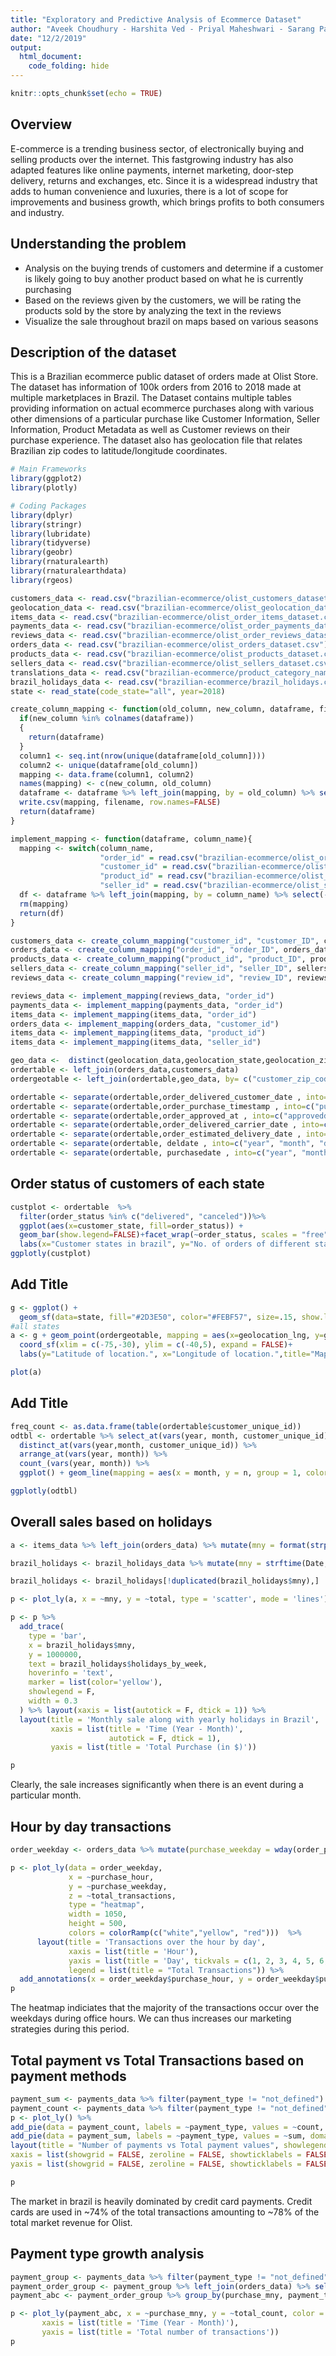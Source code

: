 ```yaml
---
title: "Exploratory and Predictive Analysis of Ecommerce Dataset"
author: "Aveek Choudhury - Harshita Ved - Priyal Maheshwari - Sarang Pande - Sonal Jain"
date: "12/2/2019"
output: 
  html_document:
    code_folding: hide
---
```


```r
knitr::opts_chunk$set(echo = TRUE)
```

## Overview

E-commerce is a trending business sector, of electronically buying and selling products over the internet. This fastgrowing industry has also adapted features like online payments, internet marketing, door-step delivery, returns and exchanges, etc. Since it is a widespread industry that adds to human convenience and luxuries, there is a lot of scope for improvements and business growth, which brings profits to both consumers and industry. 

## Understanding the problem

- Analysis on the buying trends of customers and determine if a customer is likely going to buy another product based on what he is currently purchasing
- Based on the reviews given by the customers, we will be rating the products sold by the store by analyzing the text in the reviews
- Visualize the sale throughout brazil on maps based on various seasons

## Description of the dataset

This is a Brazilian ecommerce public dataset of orders made at Olist Store. The dataset has information of 100k orders from 2016 to 2018 made at multiple marketplaces in Brazil. The Dataset contains multiple tables providing information on actual ecommerce purchases along with various other dimensions of a particular purchase like Customer Information, Seller Information, Product Metadata as well as Customer reviews on their purchase experience. The dataset also has geolocation file that relates Brazilian zip codes to latitude/longitude coordinates. 

```r
# Main Frameworks
library(ggplot2)
library(plotly)

# Coding Packages
library(dplyr)
library(stringr)
library(lubridate)
library(tidyverse)
library(geobr)
library(rnaturalearth)
library(rnaturalearthdata)
library(rgeos)
```

```r
customers_data <- read.csv("brazilian-ecommerce/olist_customers_dataset.csv", stringsAsFactors = FALSE)
geolocation_data <- read.csv("brazilian-ecommerce/olist_geolocation_dataset.csv")
items_data <- read.csv("brazilian-ecommerce/olist_order_items_dataset.csv")
payments_data <- read.csv("brazilian-ecommerce/olist_order_payments_dataset.csv")
reviews_data <- read.csv("brazilian-ecommerce/olist_order_reviews_dataset.csv")
orders_data <- read.csv("brazilian-ecommerce/olist_orders_dataset.csv")
products_data <- read.csv("brazilian-ecommerce/olist_products_dataset.csv")
sellers_data <- read.csv("brazilian-ecommerce/olist_sellers_dataset.csv")
translations_data <- read.csv("brazilian-ecommerce/product_category_name_translation.csv")
brazil_holidays_data <- read.csv("brazilian-ecommerce/brazil_holidays.csv")
state <- read_state(code_state="all", year=2018) 
```

```r
create_column_mapping <- function(old_column, new_column, dataframe, filename) {
  if(new_column %in% colnames(dataframe))
  {
    return(dataframe)
  }
  column1 <- seq.int(nrow(unique(dataframe[old_column])))
  column2 <- unique(dataframe[old_column])
  mapping <- data.frame(column1, column2)
  names(mapping) <- c(new_column, old_column)
  dataframe <- dataframe %>% left_join(mapping, by = old_column) %>% select(-old_column)
  write.csv(mapping, filename, row.names=FALSE)  
  return(dataframe)
}

implement_mapping <- function(dataframe, column_name){
  mapping <- switch(column_name, 
                    "order_id" = read.csv("brazilian-ecommerce/olist_orders_translation_dataset.csv"),
                    "customer_id" = read.csv("brazilian-ecommerce/olist_customers_translation_dataset.csv"),
                    "product_id" = read.csv("brazilian-ecommerce/olist_products_translation_dataset.csv"),
                    "seller_id" = read.csv("brazilian-ecommerce/olist_sellers_translation_dataset.csv")) 
  df <- dataframe %>% left_join(mapping, by = column_name) %>% select(-column_name)
  rm(mapping)
  return(df)
}

```

```r
customers_data <- create_column_mapping("customer_id", "customer_ID", customers_data, "brazilian-ecommerce/olist_customers_translation_dataset.csv")
orders_data <- create_column_mapping("order_id", "order_ID", orders_data, "brazilian-ecommerce/olist_orders_translation_dataset.csv")
products_data <- create_column_mapping("product_id", "product_ID", products_data, "brazilian-ecommerce/olist_products_translation_dataset.csv")
sellers_data <- create_column_mapping("seller_id", "seller_ID", sellers_data, "brazilian-ecommerce/olist_sellers_translation_dataset.csv")
reviews_data <- create_column_mapping("review_id", "review_ID", reviews_data, "brazilian-ecommerce/olist_reviews_translation_dataset.csv")

reviews_data <- implement_mapping(reviews_data, "order_id")
payments_data <- implement_mapping(payments_data, "order_id")
items_data <- implement_mapping(items_data, "order_id")
orders_data <- implement_mapping(orders_data, "customer_id")
items_data <- implement_mapping(items_data, "product_id")
items_data <- implement_mapping(items_data, "seller_id")

geo_data <-  distinct(geolocation_data,geolocation_state,geolocation_zip_code_prefix,geolocation_city, .keep_all = TRUE)
ordertable <- left_join(orders_data,customers_data)
ordergeotable <- left_join(ordertable,geo_data, by= c("customer_zip_code_prefix"="geolocation_zip_code_prefix","customer_state"="geolocation_state", "customer_city"="geolocation_city"))

ordertable <- separate(ordertable,order_delivered_customer_date , into=c("deldate", "deltime"), sep=" ")
ordertable <- separate(ordertable,order_purchase_timestamp , into=c("purchasedate", "purchasetime"), sep=" ")
ordertable <- separate(ordertable,order_approved_at , into=c("approveddate", "approvedtime"), sep=" ")
ordertable <- separate(ordertable,order_delivered_carrier_date , into=c("delcarrierdate", "delcarriertime"), sep=" ")
ordertable <- separate(ordertable,order_estimated_delivery_date , into=c("estimateddeldate", "estimateddeltime"), sep=" ")
ordertable <- separate(ordertable, deldate , into=c("year", "month", "date"), sep="-")
ordertable <- separate(ordertable, purchasedate , into=c("year", "month", "date"), sep="-")
```

## Order status of customers of each state

```r
custplot <- ordertable  %>%
  filter(order_status %in% c("delivered", "canceled"))%>%
  ggplot(aes(x=customer_state, fill=order_status)) +
  geom_bar(show.legend=FALSE)+facet_wrap(~order_status, scales = "free")+
  labs(x="Customer states in brazil", y="No. of orders of different status for customers in different states" , title = "Order status plot of customers of different state")
ggplotly(custplot)
```

## Add Title

```r
g <- ggplot() + 
  geom_sf(data=state, fill="#2D3E50", color="#FEBF57", size=.15, show.legend = FALSE) 
#all states
a <- g + geom_point(ordergeotable, mapping = aes(x=geolocation_lng, y=geolocation_lat, color = customer_state), position = "jitter", size=.15, alpha=1/2)+
  coord_sf(xlim = c(-75,-30), ylim = c(-40,5), expand = FALSE)+
  labs(y="Latitude of location.", x="Longitude of location.",title="Mapping of different states of brazil in Map")

plot(a)
```

## Add Title

```r
freq_count <- as.data.frame(table(ordertable$customer_unique_id))
odtbl <- ordertable %>% select_at(vars(year, month, customer_unique_id)) %>%
  distinct_at(vars(year,month, customer_unique_id)) %>% 
  arrange_at(vars(year, month)) %>% 
  count_(vars(year, month)) %>% 
  ggplot() + geom_line(mapping = aes(x = month, y = n, group = 1, color="red"),show.legend = FALSE) +facet_wrap(~year)+geom_point(mapping = aes(x = month, y = n, group = 1, color="red",show.legend=FALSE),show.legend = FALSE)+labs(x="Month", y="Count of new customers added each month", title = "New customers purchased every consecutive month")

ggplotly(odtbl)
```

## Overall sales based on holidays

```r
a <- items_data %>% left_join(orders_data) %>% mutate(mny = format(strptime(order_purchase_timestamp, "%Y-%m-%d %H:%M:%S"),'%Y-%m')) %>% group_by(mny) %>% summarise(total = sum(price)) %>% arrange(mny)

brazil_holidays <- brazil_holidays_data %>% mutate(mny = strftime(Date, format = "%Y-%m")) %>% group_by(mny) %>% mutate(holidays_by_week = paste0(Holiday, collapse = ",")) %>% select(mny, holidays_by_week)

brazil_holidays <- brazil_holidays[!duplicated(brazil_holidays$mny),]

p <- plot_ly(a, x = ~mny, y = ~total, type = 'scatter', mode = 'lines')

p <- p %>%
  add_trace(
    type = 'bar',
    x = brazil_holidays$mny, 
    y = 1000000,
    text = brazil_holidays$holidays_by_week,
    hoverinfo = 'text',
    marker = list(color='yellow'),
    showlegend = F,
    width = 0.3
  ) %>% layout(xaxis = list(autotick = F, dtick = 1)) %>%
  layout(title = 'Monthly sale along with yearly holidays in Brazil',
         xaxis = list(title = 'Time (Year - Month)',
                      autotick = F, dtick = 1),
         yaxis = list(title = 'Total Purchase (in $)'))

p
```

Clearly, the sale increases significantly when there is an event during a particular month.

## Hour by day transactions

```r
order_weekday <- orders_data %>% mutate(purchase_weekday = wday(order_purchase_timestamp), purchase_hour = format(strptime(order_purchase_timestamp, "%Y-%m-%d %H:%M:%S"),'%H')) %>%  group_by(purchase_weekday, purchase_hour) %>% summarise(total_transactions = n())

p <- plot_ly(data = order_weekday, 
             x = ~purchase_hour,
             y = ~purchase_weekday,
             z = ~total_transactions,
             type = "heatmap",
             width = 1050,
             height = 500,
             colors = colorRamp(c("white","yellow", "red")))  %>%
      layout(title = 'Transactions over the hour by day',
             xaxis = list(title = 'Hour'),
             yaxis = list(title = 'Day', tickvals = c(1, 2, 3, 4, 5, 6, 7), ticktext = c("Sunday", "Monday", "Tuesday", "Wednesday", "Thursday", "Friday", "Saturday")),
             legend = list(title = "Total Transactions")) %>% 
  add_annotations(x = order_weekday$purchase_hour, y = order_weekday$purchase_weekday, text = order_weekday$total_transactions, xref = 'x', yref = 'y', showarrow = FALSE, font=list(color='black'))
p
```

The heatmap indiciates that the majority of the transactions occur over the weekdays during office hours. We can thus increases our marketing strategies during this period.

## Total payment vs Total Transactions based on payment methods

```r
payment_sum <- payments_data %>% filter(payment_type != "not_defined") %>% group_by(payment_type) %>% summarise(sum = sum(payment_value))
payment_count <- payments_data %>% filter(payment_type != "not_defined") %>% group_by(payment_type) %>% summarise(count = n())
p <- plot_ly() %>%
add_pie(data = payment_count, labels = ~payment_type, values = ~count, domain = list(x = c(0, 0.4), y = c(0.4, 1))) %>%
add_pie(data = payment_sum, labels = ~payment_type, values = ~sum, domain = list(x = c(0.6, 1), y = c(0.4, 1))) %>%
layout(title = "Number of payments vs Total payment values", showlegend = F,
xaxis = list(showgrid = FALSE, zeroline = FALSE, showticklabels = FALSE),
yaxis = list(showgrid = FALSE, zeroline = FALSE, showticklabels = FALSE))

p
```

The market in brazil is heavily dominated by credit card payments. Credit cards are used in ~74% of the total transactions amounting to ~78% of the total market revenue for Olist.

## Payment type growth analysis 

```r
payment_group <- payments_data %>% filter(payment_type != "not_defined") %>% group_by(order_ID, payment_type) %>% summarise(count = n())
payment_order_group <- payment_group %>% left_join(orders_data) %>% select(order_ID, payment_type, count, order_purchase_timestamp) %>% mutate(purchase_mny = format(strptime(order_purchase_timestamp, "%Y-%m-%d %H:%M:%S"),'%Y-%m'))
payment_abc <- payment_order_group %>% group_by(purchase_mny, payment_type) %>% summarise(total_count = n())%>% ungroup()

p <- plot_ly(payment_abc, x = ~purchase_mny, y = ~total_count, color = ~payment_type, type = 'scatter', mode = 'lines+markers') %>% layout(title = 'Payment type growth monthly',
       xaxis = list(title = 'Time (Year - Month)'),
       yaxis = list(title = 'Total number of transactions'))
p
```